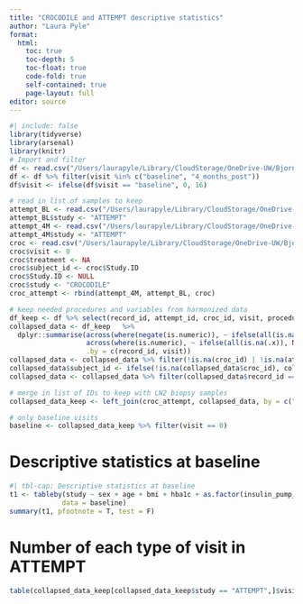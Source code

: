```yaml
---
title: "CROCODILE and ATTEMPT descriptive statistics"
author: "Laura Pyle"
format:
  html:
    toc: true
    toc-depth: 5
    toc-float: true
    code-fold: true
    self-contained: true
    page-layout: full
editor: source
---
```



```r
#| include: false
library(tidyverse)
library(arsenal)
library(knitr)
# Import and filter
df <- read.csv("/Users/laurapyle/Library/CloudStorage/OneDrive-UW/Bjornstad/Biostatistics Core Shared Drive/Data Harmonization/Data Clean/harmonized_dataset.csv", na.strings = "")
df <- df %>% filter(visit %in% c("baseline", "4_months_post"))
df$visit <- ifelse(df$visit == "baseline", 0, 16)

# read in list of samples to keep
attempt_BL <- read.csv("/Users/laurapyle/Library/CloudStorage/OneDrive-UW/Bjornstad/Biostatistics Core Shared Drive/Grants/Sharma Bjornstad adenine R01/Second resubmission/Power calculations/ATTEMPT_BL_LN2.csv")
attempt_BL$study <- "ATTEMPT"
attempt_4M <- read.csv("/Users/laurapyle/Library/CloudStorage/OneDrive-UW/Bjornstad/Biostatistics Core Shared Drive/Grants/Sharma Bjornstad adenine R01/Second resubmission/Power calculations/ATTEMPT_4M_LN2.csv")
attempt_4M$study <- "ATTEMPT"
croc <- read.csv("/Users/laurapyle/Library/CloudStorage/OneDrive-UW/Bjornstad/Biostatistics Core Shared Drive/Grants/Sharma Bjornstad adenine R01/Second resubmission/Power calculations/Biopsy master tracker CROC.csv")
croc$visit <- 0
croc$treatment <- NA
croc$subject_id <- croc$Study.ID
croc$Study.ID <- NULL
croc$study <- "CROCODILE"
croc_attempt <- rbind(attempt_4M, attempt_BL, croc)

# keep needed procedures and variables from harmonized data
df_keep <- df %>% select(record_id, attempt_id, croc_id, visit, procedure, age, sex, bmi, hba1c, insulin_pump_timepoint)
collapsed_data <- df_keep	%>% 
  dplyr::summarise(across(where(negate(is.numeric)), ~ ifelse(all(is.na(.x)), NA_character_, first(na.omit(.x)))),
                   across(where(is.numeric), ~ ifelse(all(is.na(.x)), NA_real_, first(na.omit(.x)))),
                   .by = c(record_id, visit))
collapsed_data <- collapsed_data %>% filter(!is.na(croc_id) | !is.na(attempt_id))
collapsed_data$subject_id <- ifelse(!is.na(collapsed_data$croc_id), collapsed_data$croc_id, collapsed_data$attempt_id)
collapsed_data <- collapsed_data %>% filter(collapsed_data$record_id == collapsed_data$subject_id)

# merge in list of IDs to keep with LN2 biopsy samples
collapsed_data_keep <- left_join(croc_attempt, collapsed_data, by = c("subject_id", "visit"))

# only baseline visits
baseline <- collapsed_data_keep %>% filter(visit == 0)
```

# Descriptive statistics at baseline

```r

#| tbl-cap: Descriptive statistics at baseline
t1 <- tableby(study ~ sex + age + bmi + hba1c + as.factor(insulin_pump_timepoint) + as.factor(treatment),
             data = baseline)
summary(t1, pfootnote = T, test = F)

```

# Number of each type of visit in ATTEMPT

```r
table(collapsed_data_keep[collapsed_data_keep$study == "ATTEMPT",]$visit)

```
